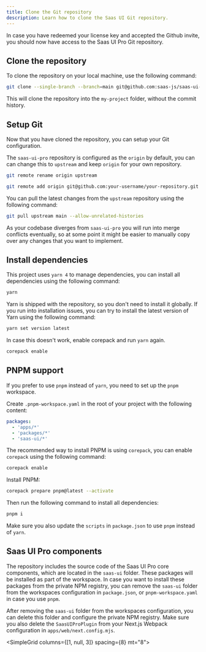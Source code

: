 ```yaml
---
title: Clone the Git repository
description: Learn how to clone the Saas UI Git repository.
---
```


In case you have redeemed your license key and accepted the Github invite, you should now have access to the Saas UI Pro Git repository.

## Clone the repository

To clone the repository on your local machine, use the following command:

```bash
git clone --single-branch --branch=main git@github.com:saas-js/saas-ui-pro.git my-project
```

This will clone the repository into the `my-project` folder, without the commit history.

## Setup Git

Now that you have cloned the repository, you can setup your Git configuration.

The `saas-ui-pro` repository is configured as the `origin` by default,
you can can change this to `upstream` and keep `origin` for your own repository.

```bash
git remote rename origin upstream

git remote add origin git@github.com:your-username/your-repository.git
```

You can pull the latest changes from the `upstream` repository using the following command:

```bash
git pull upstream main --allow-unrelated-histories
```

As your codebase diverges from `saas-ui-pro` you will run into merge conflicts eventually,
so at some point it might be easier to manually copy over any changes that you want to implement.

## Install dependencies

This project uses `yarn 4` to manage dependencies, you can install all dependencies using the following command:

```bash
yarn
```

Yarn is shipped with the repository, so you don't need to install it globally.
If you run into installation issues, you can try to install the latest version of Yarn using the following command:

```bash
yarn set version latest
```

In case this doesn't work, enable corepack and run `yarn` again.

```bash
corepack enable
```

## PNPM support

If you prefer to use `pnpm` instead of `yarn`, you need to set up the `pnpm` workspace.

Create `.pnpm-workspace.yaml` in the root of your project with the following content:

```yaml
packages:
  - 'apps/*'
  - 'packages/*'
  - 'saas-ui/*'
```

The recommended way to install PNPM is using `corepack`, you can enable `corepack` using the following command:

```bash
corepack enable
```

Install PNPM:

```bash
corepack prepare pnpm@latest --activate
```

Then run the following command to install all dependencies:

```bash
pnpm i
```

Make sure you also update the `scripts` in `package.json` to use `pnpm` instead of `yarn`.

## Saas UI Pro components

The repository includes the source code of the Saas UI Pro core components, which are located in the `saas-ui` folder.
These packages will be installed as part of the workspace. In case you want to install these packages from the private NPM registry,
you can remove the `saas-ui` folder from the workspaces configuration in `package.json`, or `pnpm-workspace.yaml` in case you use `pnpm`.

After removing the `saas-ui` folder from the workspaces configuration, you can delete this folder and configure the private NPM registry.
Make sure you also delete the `SaasUIProPlugin` from your Next.js Webpack configuration in `apps/web/next.config.mjs`.

<SimpleGrid columns={[1, null, 3]} spacing={8} mt="8">
  <QuickLink
    href="/docs/pro/installation/private-npm/npm"
    width="100%"
    title="NPM"
    description="Install Saas UI Pro with NPM."
    label="Instructions"
  />
  <QuickLink
    href="/docs/pro/installation/private-npm/yarn"
    width="100%"
    title="Yarn"
    description="Install Saas UI Pro with Yarn."
    label="Instructions"
  />
  <QuickLink
    href="/docs/pro/installation/private-npm/pnpm"
    width="100%"
    title="PNPM"
    description="Install Saas UI Pro with PNPM."
    label="Instructions"
  />
</SimpleGrid>
